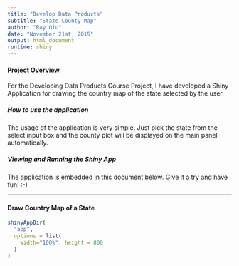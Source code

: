```yaml
---
title: "Develop Data Products"
subtitle: "State County Map"
author: "Ray Qiu"
date: "November 21st, 2015"
output: html_document
runtime: shiny
---
```


#### Project Overview

For the Developing Data Products Course Project, I have developed a Shiny Application for drawing the country map of the state selected by the user.

##### How to use the application

The usage of the application is very simple.  Just pick the state from the select input box and the county plot will be displayed on the main panel automatically.

##### Viewing and Running the Shiny App

The application is embedded in this document below.  Give it a try and have fun! :-)

----

#### Draw Country Map of a State

```r
shinyAppDir(
  "app",
  options = list(
    width="100%", height = 800
  )
)
```
